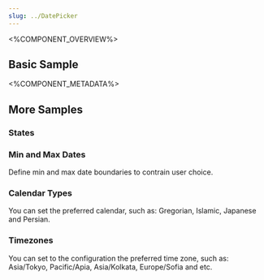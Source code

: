 ```yaml
---
slug: ../DatePicker
---
```



<%COMPONENT_OVERVIEW%>

## Basic Sample
<Basic />

<%COMPONENT_METADATA%>

## More Samples

### States
<State />

### Min and Max Dates
Define min and max date boundaries to contrain user choice.

<MinMax />

### Calendar Types
You can set the preferred calendar, such as: Gregorian, Islamic, Japanese and Persian.
<CalendarTypes />

### Timezones
You can set to the configuration the preferred time zone, such as: Asia/Tokyo, Pacific/Apia, Asia/Kolkata, Europe/Sofia and etc.
<DatePickerInDifferentTimezone />